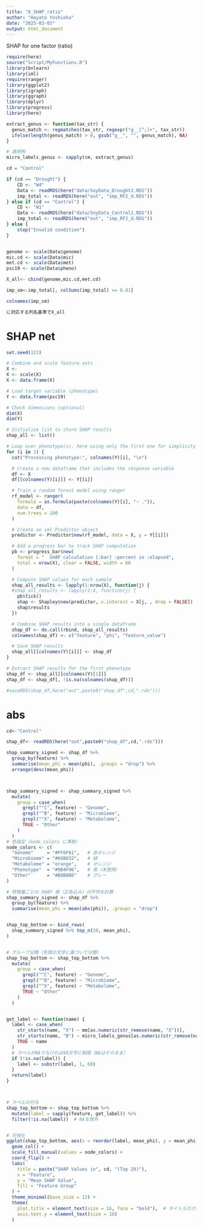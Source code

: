 ```yaml
---
title: "8_SHAP_ratio"
author: "Hayato Yoshioka"
date: "2025-03-03"
output: html_document
---
```


SHAP for one factor (ratio)

```r
require(here)
source("Script/MyFunctions.R")
library(bnlearn)
library(iml)
require(ranger)
library(ggplot2)
library(igraph)
library(ggraph)
library(dplyr)
library(progress)
library(here)

extract_genus <- function(tax_str) {
  genus_match <- regmatches(tax_str, regexpr("g__[^;]+", tax_str))
  ifelse(length(genus_match) > 0, gsub("g__", "", genus_match), NA)
}

# 適用例
micro_labels_genus <- sapply(cm, extract_genus)

```

```r
cd = "Control"

if (cd == "Drought") {
    CD <- "W4"
    Data <- readRDS(here("data/SoyData_Drought2.RDS"))
    imp_total <- readRDS(here("out", "imp_RF2_d.RDS"))
} else if (cd == "Control") {
    CD <- "W1"
    Data <- readRDS(here("data/SoyData_Control2.RDS"))
    imp_total <- readRDS(here("out", "imp_RF2_d.RDS"))  
} else {
    stop("Invalid condition")
}


genome <- scale(Data$genome)  
mic.cd <- scale(Data$mic)
met.cd <- scale(Data$met)
psc19 <- scale(Data$pheno)

X_all<- cbind(genome,mic.cd,met.cd)

imp_sm<-imp_total[, colSums(imp_total) >= 0.01]

colnames(imp_sm)

に対応する列名基準でX_all

```

# SHAP net


```r
set.seed(123)

# Combine and scale feature sets
X <- 
X <- scale(X)
X <- data.frame(X)

# Load target variable (phenotype)
Y <- data.frame(psc19)

# Check dimensions (optional)
dim(X)
dim(Y)

# Initialize list to store SHAP results
shap_all <- list()

# Loop over phenotype(s), here using only the first one for simplicity
for (i in 1) {
  cat("Processing phenotype:", colnames(Y)[i], "\n")

  # Create a new dataframe that includes the response variable
  df <- X
  df[[colnames(Y)[i]]] <- Y[[i]]

  # Train a random forest model using ranger
  rf_model <- ranger(
    formula = as.formula(paste(colnames(Y)[i], "~ .")),
    data = df,
    num.trees = 100
  )

  # Create an iml Predictor object
  predictor <- Predictor$new(rf_model, data = X, y = Y[[i]])

  # Add a progress bar to track SHAP computation
  pb <- progress_bar$new(
    format = "  SHAP calculation [:bar] :percent in :elapsed",
    total = nrow(X), clear = FALSE, width = 60
  )

  # Compute SHAP values for each sample
  shap_all_results <- lapply(1:nrow(X), function(j) {
  #shap_all_results <- lapply(1:4, function(j) {
    pb$tick()
    shap <- Shapley$new(predictor, x.interest = X[j, , drop = FALSE])
    shap$results
  })

  # Combine SHAP results into a single dataframe
  shap_df <- do.call(rbind, shap_all_results)
  colnames(shap_df) <- c("feature", "phi", "feature_value")

  # Save SHAP results
  shap_all[[colnames(Y)[i]]] <- shap_df
}

# Extract SHAP results for the first phenotype
shap_df <- shap_all[[colnames(Y)[1]]]
shap_df <- shap_df[, !is.na(colnames(shap_df))]

#saveRDS(shap_df,here("out",paste0("shap_df",cd,".rds")))


```


# abs

```r

cd<-"Control"

shap_df<- readRDS(here("out",paste0("shap_df",cd,".rds")))

shap_summary_signed <- shap_df %>%
  group_by(feature) %>%
  summarise(mean_phi = mean(phi), .groups = "drop") %>%
  arrange(desc(mean_phi))



shap_summary_signed <- shap_summary_signed %>%
  mutate(
    group = case_when(
      grepl("^C", feature) ~ "Genome",
      grepl("^B", feature) ~ "Microbiome",
      grepl("^X", feature) ~ "Metabolome",
      TRUE ~ "Other"
    )
  )
# 色指定（node_colors に準拠）
node_colors <- c(
  "Genome"     = "#FF6F61",   # 赤オレンジ
  "Microbiome" = "#66B032",   # 緑
  "Metabolome" = "orange",    # オレンジ
  "Phenotype"  = "#9B4F96",   # 紫（未使用）
  "Other"      = "#B0B0B0"    # グレー
)

# 特徴量ごとの SHAP 値（正負込み）の平均を計算
shap_summary_signed <- shap_df %>%
  group_by(feature) %>%
  summarise(mean_phi = mean(abs(phi)), .groups = "drop")


shap_top_bottom <- bind_rows(
  shap_summary_signed %>% top_n(20, mean_phi),
)


# グループ分類（先頭の文字に基づいて分類）
shap_top_bottom <- shap_top_bottom %>%
  mutate(
    group = case_when(
      grepl("^C", feature) ~ "Genome",
      grepl("^B", feature) ~ "Microbiome",
      grepl("^X", feature) ~ "Metabolome",
      TRUE ~ "Other"
    )
  )


get_label <- function(name) {
  label <- case_when(
    str_starts(name, "X") ~ mm[as.numeric(str_remove(name, "X"))],
    str_starts(name, "B") ~ micro_labels_genus[as.numeric(str_remove(name, "B"))],
    TRUE ~ name
  )
  # ラベルがNAでなければ40文字に制限（NAはそのまま）
  if (!is.na(label)) {
    label <- substr(label, 1, 60)
  }
  return(label)
}



# ラベルの付与
shap_top_bottom <- shap_top_bottom %>%
  mutate(label = sapply(feature, get_label)) %>%
  filter(!is.na(label))  # NAを除外


# 可視化
ggplot(shap_top_bottom, aes(x = reorder(label, mean_phi), y = mean_phi, fill = group)) +
  geom_col() +
  scale_fill_manual(values = node_colors) +
  coord_flip() +
  labs(
    title = paste("SHAP Values in", cd, "(Top 20)"),
    x = "Feature",
    y = "Mean SHAP Value",
    fill = "Feature Group"
  ) +
  theme_minimal(base_size = 12) +
  theme(
    plot.title = element_text(size = 16, face = "bold"),  # タイトルだけ大きく
    axis.text.y = element_text(size = 10)
  )

```

